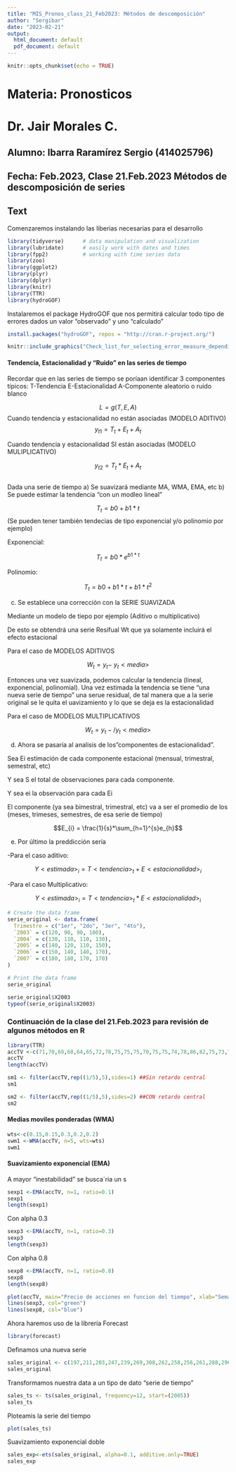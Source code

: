 ```yaml
---
title: "MIS_Pronos_class_21_Feb2023: Métodos de descomposición"
author: "Sergibar"
date: "2023-02-21"
output:
  html_document: default
  pdf_document: default
---
```


```r
knitr::opts_chunk$set(echo = TRUE)
```

# Materia: Pronosticos
# Dr. Jair Morales C. 

## Alumno: Ibarra Raramírez Sergio (414025796)
## Fecha: Feb.2023, Clase 21.Feb.2023 Métodos de descomposición de series 


## Text



Comenzaremos instalando las liberias necesarias para el desarrollo 

```r

library(tidyverse)      # data manipulation and visualization
library(lubridate)      # easily work with dates and times
library(fpp2)           # working with time series data
library(zoo)
library(ggplot2)
library(plyr)
library(dplyr)
library(knitr)
library(TTR)
library(hydroGOF)


```



Instalaremos el package HydroGOF que nos permitirá calcular todo tipo de errores dados un valor "observado" y uno "calculado" 

```r
install.packages("hydroGOF", repos = "http://cran.r-project.org/")
```




```r
knitr::include_graphics("Check_list_for_selecting_error_measure_depending_on_time_series_characteristics.jpg")
```


#### Tendencia, Estacionalidad y "Ruido" en las series de tiempo
Recordar que en las series de tiempo se poríaan identificar 3 componentes típicos: 
T-Tendencia
E-Estacionalidad
A-Componente aleatorio o ruido blanco


$$L = g(T,E,A)$$
Cuando tendencia y estacionalidad no están asociadas (MODELO ADITIVO)
$$y_{t1}= T_{t} + E_{t}+ A_{t}$$


Cuando tendencia y estacionalidad SI están asociadas (MODELO MULIPLICATIVO)

$$y_{t2}= T_{t} * E_{t}+ A_{t}$$

```r

```


Dada una serie de tiempo 
a) Se suavizará mediante MA, WMA, EMA, etc
b) Se puede estimar la tendencia 
"con un modleo lineal"

$$T_{t} = b0 + b1*t$$
(Se pueden tener también tendecias de tipo exponencial y/o polinomio por ejemplo)

Exponencial:

$$T_{t} =b0*e^{b1*t}$$

Polinomio:

$$T_{t} =b0 + b1*t + b1*t^2$$

c) Se establece una corrección 
con la SERIE SUAVIZADA

Mediante un modelo de tiepo por ejemplo (Aditivo o multiplicativo) 

De esto se obtendrá una serie Resifual Wt que ya solamente incluirá el efecto estacional

Para el caso de MODELOS ADITIVOS 

$$W_{t} = y_{t}-\ y_{t} <media>$$

Entonces una vez suavizada, podemos calcular la tendencia (lineal, exponencial, polinomial). Una vez estimada la tendencia se tiene "una nueva serie  de tiempo" una serue residual, de tal manera que a la serie original se le quita el uavizamiento y lo que se deja es la estacionalidad 



Para el caso de MODELOS MULTIPLICATIVOS 

$$W_{t} = y_{t}-/ y_{t} <media>$$


d) Ahora se pasaría al analisis de los"componentes de estacionalidad".

Sea Ei estimación de cada componente estacional (mensual, trimestral, semestral, etc)

Y sea S el total de observaciones para cada componente.

Y sea ei la observación para cada Ei

El componente (ya sea bimestral, trimestral, etc) va a ser el promedio de los (meses, trimeses, semestres, de esa serie de tiempo)

$$E_{i} = \frac{1}{s}*\sum_{h=1}^{s}e_{h}$$


e) Por último la preddicción sería 

-Para el caso aditivo: 

$$Y<estimada>_{i} = T<tendencia>_{t} + E<estacionalidad>_{i}$$


-Para el caso Multiplicativo: 

$$Y<estimada>_{i} = T<tendencia>_{t} * E<estacionalidad>_{i}$$


```r

# Create the data frame
serie_original <- data.frame(
  Trimestre = c("1er", "2do", "3er", "4to"),
  `2003` = c(120, 90, 90, 100),
  `2004` = c(130, 110, 110, 130),
  `2005` = c(140, 120, 110, 150),
  `2006` = c(150, 140, 140, 170),
  `2007` = c(180, 180, 170, 170)
)

# Print the data frame
serie_original

```


```r
serie_original$X2003
typeof(serie_original$X2003)
```



### Continuación de la clase del 21.Feb.2023 para revisión de algunos métodos en R


```r
library(TTR)
accTV <-c(71,70,69,68,64,65,72,78,75,75,75,70,75,75,74,78,86,82,75,73,72,73,72,77,83,81,81,85,85,84)
accTV
length(accTV)
```


```r
sm1 <- filter(accTV,rep((1/5),5),sides=1) ##Sin retardo central
sm1
```




```r
sm2 <- filter(accTV,rep((1/5),5),sides=2) ##CON retardo central
sm2
```



#### Medias moviles ponderadas (WMA)

```r
wts<-c(0.15,0.15,0.3,0.2,0.2)
swm1 <-WMA(accTV, n=5, wts=wts)
swm1

```







#### Suavizamiento exponencial (EMA)
A mayor "inestabilidad" se busca´ria un s

```r
sexp1 <-EMA(accTV, n=1, ratio=0.1)
sexp1
length(sexp1)

```

Con alpha 0.3

```r
sexp3 <-EMA(accTV, n=1, ratio=0.3)
sexp3
length(sexp3)

```


Con alpha 0.8

```r
sexp8 <-EMA(accTV, n=1, ratio=0.8)
sexp8
length(sexp8)

```


```r
plot(accTV, main="Precio de acciones en funcion del tiempo", xlab="Semanas", ylab="Precio de acciones", col="red", type="l")
lines(sexp3, col="green")
lines(sexp8, col="blue")

```



Ahora haremos uso de la librería Forecast
```r
library(forecast)
```




Definamos una nueva serie
```r
sales_original <- c(197,211,203,247,239,269,308,262,258,256,261,288,296,276,305,308,356,393,363,386,443,308,358,384,358,325,414,406,425,347,413,435,407,438,479,373,437,500,535,525,449,557,543,433,475,592,548,520)
sales_original
```





Transformamos nuestra data a un tipo de dato "serie de tiempo"
```r
sales_ts <- ts(sales_original, frequency=12, start=(2005))
sales_ts
```



Ploteamis la serie del tiempo 
```r
plot(sales_ts)
```



Suavizamiento exponencial doble 
```r
sales_exp<-ets(sales_original, alpha=0.1, additive.only=TRUE)
sales_exp
```




